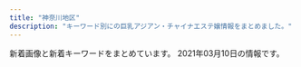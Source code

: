 ```yaml
---
title: "神奈川地区"
description: "キーワード別にの巨乳アジアン・チャイナエステ嬢情報をまとめました。"
---
```


新着画像と新着キーワードをまとめています。
2021年03月10日の情報です。

<DmmAffiliateIns />
<KeywordTable
  shops={
    [
    {
        "name": "yuyu-\u3086\u3046\u3086-",
        "station": "\u4e0a\u5927\u5ca1\u99c5",
        "url": "http://www.cc-girl.work/",
        "img_links": [
            "http://www.cc-girl.work/images/rec1.jpg",
            "http://www.cc-girl.work/images/interior_t.jpg",
            "http://www.cc-girl.work/img/yuki1.jpg",
            "http://www.cc-girl.work/images/1.jpg",
            "http://www.cc-girl.work/images/ta.jpg",
            "http://www.cc-girl.work/images/news.jpg",
            "http://www.cc-girl.work/images/int1.jpg",
            "http://www.cc-girl.work/img/eri1.jpg",
            "http://www.cc-girl.work/img/mari1.jpg",
            "http://www.cc-girl.work/images/8.jpg",
            "http://www.cc-girl.work/images/11.jpg",
            "http://www.cc-girl.work/images/6.jpg",
            "http://www.cc-girl.work/images/rec2.jpg",
            "http://www.cc-girl.work/images/staff_t.jpg",
            "http://www.cc-girl.work/img/yaya1.jpg",
            "http://www.cc-girl.work/img/miho1.jpg",
            "http://www.cc-girl.work/images/sys2.jpg",
            "http://www.cc-girl.work/images/ac1.jpg",
            "http://www.cc-girl.work/images/head.jpg",
            "http://www.cc-girl.work/img/sizuka1.jpg",
            "http://www.cc-girl.work/img/momo1.jpg",
            "http://www.cc-girl.work/images/5.jpg",
            "http://www.cc-girl.work/images/3.jpg",
            "http://www.cc-girl.work/img/kumi1.jpg",
            "http://www.cc-girl.work/images/4.jpg",
            "http://www.cc-girl.work/images/mobile.jpg",
            "http://www.cc-girl.work/images/sys1.jpg",
            "http://www.cc-girl.work/img/yuri1.jpg",
            "http://www.cc-girl.work/images/2.jpg",
            "http://www.cc-girl.work/img/kaoru1.jpg",
            "http://www.cc-girl.work/img/ai1.jpg",
            "http://www.cc-girl.work/images/10.jpg",
            "http://www.cc-girl.work/images/line.png",
            "http://www.cc-girl.work/images/9.jpg",
            "http://www.cc-girl.work/images/7.jpg"
        ],
        "keywords": {}
    },
    {
        "url": "https://asumi.estjp.info/",
        "station": "\u5c0f\u7530\u539f\u99c5\u6771\u53e3",
        "name": "\u7a7a\u6f84 -\u3042\u3059\u307f-",
        "keywords": {
            "90": 4,
            "E": 4,
            "F": 2,
            "88": 2
        },
        "img_links": [
            "https://asumi.estjp.info/css/m-head.jpg",
            "https://asumi.estjp.info/css/01.jpg",
            "https://asumi.estjp.info/css/top03.jpg",
            "https://asumi.estjp.info/css/staff/staff01.jpg",
            "https://asumi.estjp.info/css/staff/staff03.jpg",
            "https://asumi.estjp.info/css/top04.jpg",
            "https://asumi.estjp.info/css/top05.jpg",
            "https://asumi.estjp.info/css/staff/staff02.jpg",
            "https://asumi.estjp.info/css/top02.jpg",
            "https://asumi.estjp.info/images/call.png"
        ]
    },
    {
        "keywords": {
            "C": 22,
            "83": 4,
            "87": 12,
            "D": 8
        },
        "img_links": [
            "http://www.bestlove.iesjp.com/files/004-02.jpg",
            "http://www.bestlove.iesjp.com/files/006-02.jpg",
            "http://www.bestlove.iesjp.com/files/005.jpg",
            "http://www.bestlove.iesjp.com/files/004.jpg",
            "http://www.bestlove.iesjp.com/files/001.jpg",
            "http://www.bestlove.iesjp.com/files/005-02.jpg",
            "http://www.bestlove.iesjp.com/files/003.jpg",
            "http://www.bestlove.iesjp.com/files/005-03.jpg",
            "http://www.bestlove.iesjp.com/images/atomosky.jpg",
            "http://www.bestlove.iesjp.com/images/line.png",
            "http://www.bestlove.iesjp.com/photo_news/upimg/77212603ef74383541_0.jpg",
            "http://www.bestlove.iesjp.com/files/003-03.jpg",
            "http://www.bestlove.iesjp.com/images/mobile.jpg",
            "http://www.bestlove.iesjp.com/files/006.jpg",
            "http://www.bestlove.iesjp.com/files/006-03.jpg",
            "http://www.bestlove.iesjp.com/files/002-03.jpg",
            "http://www.bestlove.iesjp.com/files/001-03.jpg",
            "http://www.bestlove.iesjp.com/files/004-03.jpg",
            "http://www.bestlove.iesjp.com/photo_news/upimg/54866603c72e67a391_0.jpg",
            "http://www.bestlove.iesjp.com/files/001-02.jpg",
            "http://www.bestlove.iesjp.com/images/r3.jpg",
            "http://www.bestlove.iesjp.com/files/002.jpg",
            "http://www.bestlove.iesjp.com/files/002-02.jpg",
            "http://www.bestlove.iesjp.com/files/003-02.jpg"
        ],
        "url": "http://www.bestlove.iesjp.com/",
        "station": "JR\u5e73\u585a\u99c5\u5317\u53e3",
        "name": "Best Love \uff5e\u30d9\u30b9\u30c8\u30e9\u30d6\uff5e"
    },
    {
        "img_links": [
            "http://lavender-est.xyz/girl/15.jpg",
            "http://lavender-est.xyz/girl/3.jpg",
            "http://lavender-est.xyz/girl/8.jpg",
            "http://lavender-est.xyz/i/girl/4.jpg",
            "http://lavender-est.xyz/girl/7.jpg",
            "http://lavender-est.xyz/girl/2.jpg",
            "http://lavender-est.xyz/girl/14_2.jpg",
            "http://lavender-est.xyz/girl/11.jpg",
            "http://lavender-est.xyz/images/twitter.jpg",
            "http://lavender-est.xyz/girl/10.jpg",
            "http://lavender-est.xyz/images/room/r3.jpg",
            "http://lavender-est.xyz/girl/15_1.jpg",
            "http://lavender-est.xyz/images/room/r2.jpg",
            "http://lavender-est.xyz/images/room/r4.jpg",
            "http://lavender-est.xyz/images/tel.png",
            "http://lavender-est.xyz/girl/11_1.jpg",
            "http://lavender-est.xyz/girl/9.jpg",
            "http://lavender-est.xyz/girl/14_1.jpg",
            "http://lavender-est.xyz/girl/2_1.jpg",
            "http://lavender-est.xyz/girl/4.jpg",
            "http://lavender-est.xyz/images/lr_02.jpg",
            "http://lavender-est.xyz/images/top01.jpg",
            "http://lavender-est.xyz/images/room/r1.jpg",
            "http://lavender-est.xyz/girl/7_1.jpg",
            "http://lavender-est.xyz/images/mobile.png",
            "http://lavender-est.xyz/girl/9_2.jpg",
            "http://lavender-est.xyz/girl/7_2.jpg",
            "http://lavender-est.xyz/girl/5_2.jpg",
            "http://lavender-est.xyz/girl/9_1.jpg",
            "http://lavender-est.xyz/girl/3_1.jpg",
            "http://lavender-est.xyz/girl/4_1.jpg",
            "http://lavender-est.xyz/girl/8_1.jpg",
            "http://lavender-est.xyz/girl/14.jpg",
            "http://lavender-est.xyz/girl/10_1.jpg",
            "http://lavender-est.xyz/girl/5.jpg",
            "http://lavender-est.xyz/images/bar_staff.jpg",
            "http://lavender-est.xyz/girl/5_1.jpg",
            "http://lavender-est.xyz/images/pro_girl_line.jpg",
            "http://lavender-est.xyz/girl/11_2.jpg"
        ],
        "name": "\u30e9\u30d9\u30f3\u30c0\u30fc",
        "keywords": {},
        "station": "JR\u85e4\u6ca2\u99c5\u5357\u53e3",
        "url": "http://lavender-est.xyz/"
    },
    {
        "url": "https://arena.jpn.vin/",
        "keywords": {
            "D": 64,
            "86": 32,
            "87": 16,
            "C": 12,
            "85": 16
        },
        "station": "JR\u6238\u585a\u99c5\u897f\u53e3",
        "name": "\u30a2\u30ea\u30fc\u30ca",
        "img_links": [
            "https://arena.jpn.vin/images/new.jpg",
            "https://arena.jpn.vin/images/room2.jpg",
            "https://arena.jpn.vin/images/top.jpg",
            "https://arena.jpn.vin/photos/sites/25/2021/02/2021021019135821.jpg",
            "https://arena.jpn.vin/images/room1.jpg",
            "https://arena.jpn.vin/images/room4.jpg",
            "https://arena.jpn.vin/images/news_bj2.jpg",
            "https://arena.jpn.vin/images/s_staff.jpg",
            "https://arena.jpn.vin/photos/sites/25/2021/02/202102101913575.jpg",
            "https://arena.jpn.vin/images/s_news.jpg",
            "https://arena.jpn.vin/photos/sites/25/2021/02/2021021019135553.jpg",
            "https://arena.jpn.vin/images/s2.jpg",
            "https://arena.jpn.vin/images/mobile.jpg",
            "https://arena.jpn.vin/images/s_link.jpg",
            "https://arena.jpn.vin/images/tel.jpg",
            "https://arena.jpn.vin/images/s1.jpg",
            "https://arena.jpn.vin/images/room3.jpg",
            "https://arena.jpn.vin/photos/sites/25/2021/02/2021021019135619.jpg",
            "https://arena.jpn.vin/images/s_face.jpg"
        ]
    },
    {
        "station": "\u79e6\u91ce\u99c5\u5317\u53e3",
        "keywords": {},
        "url": "http://genkimorimori.ies.bz/",
        "img_links": [
            "http://genkimorimori.ies.bz/images/pick.jpg",
            "http://genkimorimori.ies.bz/photos/sites/68/2021/01/2021013007244222.jpg",
            "http://genkimorimori.ies.bz/photos/sites/68/2020/11/2020110308582485.jpg",
            "http://genkimorimori.ies.bz/images/info2.jpg",
            "http://genkimorimori.ies.bz/images/g1.jpg",
            "http://genkimorimori.ies.bz/photos/sites/68/2020/11/2020112402100696.jpg",
            "http://genkimorimori.ies.bz/images/s_cosplay.jpg",
            "http://genkimorimori.ies.bz/images/g11.jpg",
            "http://genkimorimori.ies.bz/photos/sites/68/2020/11/2020112402100578.jpg",
            "http://genkimorimori.ies.bz/images/top.jpg",
            "http://genkimorimori.ies.bz/photos/sites/68/2020/11/2020110308572993.jpg",
            "http://genkimorimori.ies.bz/images/mobile.jpg",
            "http://genkimorimori.ies.bz/photos/sites/68/2021/01/2021011903470168.jpg",
            "http://genkimorimori.ies.bz/images/g7.jpg",
            "http://genkimorimori.ies.bz/images/s_staff.jpg",
            "http://genkimorimori.ies.bz/images/2.jpg",
            "http://genkimorimori.ies.bz/images/g14.jpg",
            "http://genkimorimori.ies.bz/images/staff_bj3.jpg",
            "http://genkimorimori.ies.bz/photos/sites/68/2020/11/2020110308572868.jpg",
            "http://genkimorimori.ies.bz/images/g10.jpg",
            "http://genkimorimori.ies.bz/images/g2.jpg",
            "http://genkimorimori.ies.bz/images/g16.jpg",
            "http://genkimorimori.ies.bz/images/g13.jpg",
            "http://genkimorimori.ies.bz/photos/sites/68/2020/11/2020110308572890.jpg",
            "http://genkimorimori.ies.bz/images/s_link.jpg",
            "http://genkimorimori.ies.bz/photos/sites/68/2020/12/2020120502191455.jpg",
            "http://genkimorimori.ies.bz/images/info.jpg",
            "http://genkimorimori.ies.bz/images/g15.jpg",
            "http://genkimorimori.ies.bz/images/g3.jpg",
            "http://genkimorimori.ies.bz/photos/sites/68/2020/12/2020121003212539.jpg",
            "http://genkimorimori.ies.bz/photos/sites/68/2020/12/202012150154361.jpg",
            "http://genkimorimori.ies.bz/images/1.jpg",
            "http://genkimorimori.ies.bz/photos/sites/68/2020/12/2020120703525262.jpg",
            "http://genkimorimori.ies.bz/images/g17.jpg",
            "http://genkimorimori.ies.bz/images/news1.jpg",
            "http://genkimorimori.ies.bz/images/dairy1.jpg"
        ],
        "name": "\u5143\u6c17\u3082\u308a\u3082\u308a"
    },
    {
        "name": "\u9e97",
        "url": "http://es-rei.work/",
        "img_links": [
            "http://es-rei.work/_src/26838136/news.jpg",
            "http://es-rei.work/_src/26747187/base_03.png",
            "http://es-rei.work/_src/34041600/line3.png",
            "http://es-rei.work/_src/26747221/wechatimg164_1.jpg",
            "http://es-rei.work/_src/26747209/navi2_05.png",
            "http://es-rei.work/_src/26747301/line3.png",
            "http://es-rei.work/_src/26747170/base_01.png",
            "http://es-rei.work/_src/26747229/line1.jpg",
            "http://es-rei.work/_src/26747201/list_02.png",
            "http://es-rei.work/_src/26747086/base_01.png",
            "http://es-rei.work/_src/26747199/sign.png",
            "http://es-rei.work/_src/34124118/wechatimg26_20200914183556350.jpg",
            "http://es-rei.work/_src/26838160/line.png",
            "http://es-rei.work/_src/34041693/line1.jpg",
            "http://es-rei.work/_src/26838156/wechatimg204.jpg",
            "http://es-rei.work/_src/26747227/line3.png",
            "http://es-rei.work/_src/26838158/wechatimg75.jpg",
            "http://es-rei.work/_src/26747200/list_01.png",
            "http://es-rei.work/_src/47863108/wechatimg26_20200914183556350.jpg",
            "http://es-rei.work/5.jpg",
            "http://es-rei.work/_src/26747114/base_03.png",
            "http://es-rei.work/_src/47863240/line3.png",
            "http://es-rei.work/_src/26747185/base_01.png",
            "http://es-rei.work/4.jpg",
            "http://es-rei.work/_src/26747225/wechatimg75.jpg",
            "http://es-rei.work/_src/26747093/_igp4295.jpg",
            "http://es-rei.work/_src/26747289/wechatimg77.jpg",
            "http://es-rei.work/_src/26747205/navi2_01.png",
            "http://es-rei.work/_src/26747202/list_03.png",
            "http://es-rei.work/_src/26747208/navi2_04.png",
            "http://es-rei.work/_src/26747132/line1.jpg",
            "http://es-rei.work/_src/26838157/wechatimg77.jpg",
            "http://es-rei.work/_src/26791053/_dsf9449.jpg",
            "http://es-rei.work/_src/34041599/line3.png",
            "http://es-rei.work/_src/26824435/cam2.png",
            "http://es-rei.work/_src/26747210/navi2_06.png",
            "http://es-rei.work/_src/26747089/51d8ecbee4cc2935f070c539c37ded71.jpg",
            "http://es-rei.work/_src/34041597/wechatimg26_20200914183556350.jpg",
            "http://es-rei.work/_src/26747293/line3.png",
            "http://es-rei.work/1.jpg",
            "http://es-rei.work/_src/26838174/line.png",
            "http://es-rei.work/3.jpg",
            "http://es-rei.work/_src/26747294/line3.png",
            "http://es-rei.work/_src/26747300/line3.png",
            "http://es-rei.work/_src/26747288/line3.png",
            "http://es-rei.work/_src/47863244/line1.jpg",
            "http://es-rei.work/_src/26838155/wechatimg202.jpg",
            "http://es-rei.work/_src/26747207/navi2_03.png",
            "http://es-rei.work/_src/26791115/_igp4263.jpg",
            "http://es-rei.work/_src/26747304/line1.jpg",
            "http://es-rei.work/_src/26791049/_dsf9442.jpg",
            "http://es-rei.work/_src/26747206/navi2_02.png",
            "http://es-rei.work/_src/26791051/_dsf9446.jpg",
            "http://es-rei.work/_src/26747218/line1.jpg",
            "http://es-rei.work/_src/26747292/wechatimg202.jpg",
            "http://es-rei.work/_src/26747302/wechatimg204.jpg",
            "http://es-rei.work/_src/26747126/base_01.png",
            "http://es-rei.work/_src/47863242/100054276feb8d8cef3ac5199531cfe.jpg",
            "http://es-rei.work/_src/26747223/line3.png",
            "http://es-rei.work/_src/26747141/base_03.png",
            "http://es-rei.work/_src/26747222/line3.png",
            "http://es-rei.work/_src/26747231/line1.jpg",
            "http://es-rei.work/_src/26747226/line3.png",
            "http://es-rei.work/2.jpg",
            "http://es-rei.work/_src/26747158/base_03.png",
            "http://es-rei.work/_src/26747287/line3.png",
            "http://es-rei.work/_src/26747153/base_01.png",
            "http://es-rei.work/_src/26747296/line1.jpg",
            "http://es-rei.work/_src/34041596/05859f21726dfcef9faa9bab12a2595.jpg",
            "http://es-rei.work/_src/26747173/base_03.png",
            "http://es-rei.work/_src/26747203/list_04.png",
            "http://es-rei.work/_src/26747204/list_05.png",
            "http://es-rei.work/_src/47863239/line3.png",
            "http://es-rei.work/_src/47863241/05859f21726dfcef9faa9bab12a2595.jpg",
            "http://es-rei.work/_src/26824216/b0131b16446464e537eff864d8f041bb.jpg",
            "http://es-rei.work/_src/26790995/wechatimg38_20181018221746252.jpg"
        ],
        "keywords": {
            "86": 4,
            "89": 2,
            "83": 4,
            "85": 2
        },
        "station": "JR\u85e4\u6ca2\u99c5\u5357\u53e3"
    },
    {
        "keywords": {},
        "name": "\u30cf\u30cb\u30fc",
        "station": "JR\u85e4\u6ca2\u99c5\u5357\u53e3",
        "url": "http://www.miyoplop.xyz/",
        "img_links": []
    },
    {
        "keywords": {
            "D": 9,
            "86": 12,
            "E": 3
        },
        "name": "\u840c\u3048",
        "station": "JR\u6238\u585a\u99c5\u6771\u53e3",
        "img_links": [
            "http://pretty-esthe.com/images/r4.jpg",
            "http://pretty-esthe.com/images/r1.jpg",
            "http://pretty-esthe.com/images/cg09.jpg",
            "http://pretty-esthe.com/images/staff_s.png",
            "http://pretty-esthe.com/images/evetop.png",
            "http://pretty-esthe.com/images/news.png",
            "http://pretty-esthe.com/images/r3.jpg",
            "http://pretty-esthe.com/images/top.png",
            "http://pretty-esthe.com/images/r2.jpg",
            "http://pretty-esthe.com/images/cg07.jpg",
            "http://pretty-esthe.com/images/cg06.jpg",
            "http://pretty-esthe.com/images/cg05.jpg"
        ],
        "url": "http://pretty-esthe.com/"
    },
    {
        "name": "\u7652\u5fc3\u5712",
        "station": "JR\u85e4\u6ca2\u99c5\u5357\u53e3",
        "url": "http://yushinen.info/",
        "img_links": [
            "http://yushinen.info/images/nei-03.png",
            "http://yushinen.info/images/ami1.jpg",
            "http://yushinen.info/images/nana1.jpg",
            "http://yushinen.info/images/room3.jpg",
            "http://yushinen.info/images/eri1.jpg",
            "http://yushinen.info/images/saya1.jpg",
            "http://yushinen.info/images/g5.jpg",
            "http://yushinen.info/images/flw.png",
            "http://yushinen.info/images/info.png",
            "http://yushinen.info/images/g2.jpg",
            "http://yushinen.info/images/room4.jpg",
            "http://yushinen.info/images/g6.jpg",
            "http://yushinen.info/images/g0.jpg",
            "http://yushinen.info/images/g3.jpg",
            "http://yushinen.info/images/miki1.jpg",
            "http://yushinen.info/images/room1.jpg",
            "http://yushinen.info/images/g4.jpg",
            "http://yushinen.info/images/top.jpg",
            "http://yushinen.info/images/mobile.png",
            "http://yushinen.info/images/g1.jpg",
            "http://yushinen.info/images/room5.jpg",
            "http://yushinen.info/images/room2.jpg",
            "http://yushinen.info/images/room6.jpg",
            "http://yushinen.info/images/g7.jpg"
        ],
        "keywords": {}
    },
    {
        "station": "JR\u5c0f\u7530\u539f\u99c5\u6771\u53e3",
        "keywords": {
            "C": 12
        },
        "img_links": [
            "http://www.airi-est.xyz/images/clear_line.png",
            "http://www.airi-est.xyz/images/icon_call.png",
            "http://www.airi-est.xyz/images/tel.png",
            "http://www.airi-est.xyz/images/sub_news.png",
            "http://www.airi-est.xyz/girl/2.jpg",
            "http://www.airi-est.xyz/images/room4.jpg",
            "http://www.airi-est.xyz/girl/9.jpg",
            "http://www.airi-est.xyz/images/room1.jpg",
            "http://www.airi-est.xyz/girl/1.jpg",
            "http://www.airi-est.xyz/girl/6.jpg",
            "http://www.airi-est.xyz/girl/3.jpg",
            "http://www.airi-est.xyz/images/info.jpg",
            "http://www.airi-est.xyz/images/rec-top.jpg",
            "http://www.airi-est.xyz/images/qr.jpg",
            "http://www.airi-est.xyz/images/room3.jpg",
            "http://www.airi-est.xyz/images/sub_pickup.png",
            "http://www.airi-est.xyz/images/return.png",
            "http://www.airi-est.xyz/images/sub_staff.png",
            "http://www.airi-est.xyz/images/room2.jpg"
        ],
        "url": "http://www.airi-est.xyz/",
        "name": "\u5922\u90fd\u7f8e"
    },
    {
        "name": "\u61a9",
        "station": "\u8ffd\u6d5c\u99c5",
        "keywords": {},
        "img_links": [
            "http://ikoi.esjp.xyz/i/img/photo06.jpg",
            "http://ikoi.esjp.xyz/img/top_pickback.png",
            "http://ikoi.esjp.xyz/img/room/photo03.jpg",
            "http://ikoi.esjp.xyz/img/059.png",
            "http://ikoi.esjp.xyz/girl/1.jpg",
            "http://ikoi.esjp.xyz/img/room/photo02.jpg",
            "http://ikoi.esjp.xyz/img/rec_top.png",
            "http://ikoi.esjp.xyz/girl/5.jpg",
            "http://ikoi.esjp.xyz/img/qr.jpg",
            "http://ikoi.esjp.xyz/img/room/photo01.jpg",
            "http://ikoi.esjp.xyz/img/capinfo.jpg",
            "http://ikoi.esjp.xyz/i/img/photo03.jpg",
            "http://ikoi.esjp.xyz/img/pro_girl_line.jpg",
            "http://ikoi.esjp.xyz/img/lr_01.jpg",
            "http://ikoi.esjp.xyz/girl/3.jpg",
            "http://ikoi.esjp.xyz/img/room/photo04.jpg",
            "http://ikoi.esjp.xyz/img/sub_staff.jpg",
            "http://ikoi.esjp.xyz/i/img/photo02.jpg",
            "http://ikoi.esjp.xyz/girl/4.jpg",
            "http://ikoi.esjp.xyz/girl/6.jpg",
            "http://ikoi.esjp.xyz/img/lr_02.jpg",
            "http://ikoi.esjp.xyz/img/room/photo05.jpg",
            "http://ikoi.esjp.xyz/img/room/photo06.jpg",
            "http://ikoi.esjp.xyz/i/img/photo01.jpg",
            "http://ikoi.esjp.xyz/i/img/photo05.jpg",
            "http://ikoi.esjp.xyz/girl/2.jpg",
            "http://ikoi.esjp.xyz/i/img/photo04.jpg"
        ],
        "url": "http://ikoi.esjp.xyz/"
    },
    {
        "url": "http://www.sh-riraku77.site/",
        "keywords": {},
        "name": "\u82b1\u306e\u604b",
        "station": "JR\u65b0\u6749\u7530\u99c5\u897f\u53e3",
        "img_links": [
            "http://www.sh-riraku77.site/picture/s_staff.png",
            "http://www.sh-riraku77.site/picture/photo3.png",
            "http://www.sh-riraku77.site/picture/s_new.png",
            "http://www.sh-riraku77.site/plus/images/room3.jpg",
            "http://www.sh-riraku77.site/plus/images/room4.jpg",
            "http://www.sh-riraku77.site/uploads/201214/1-201214130312232.jpg",
            "http://www.sh-riraku77.site/picture/top23.png",
            "http://www.sh-riraku77.site/picture/top22.png",
            "http://www.sh-riraku77.site/plus/images/room2.jpg",
            "http://www.sh-riraku77.site/plus/images/room1.jpg",
            "http://www.sh-riraku77.site/picture/i_therapist.png",
            "http://www.sh-riraku77.site/uploads/190703/1-1ZF3151554H6.jpg",
            "http://www.sh-riraku77.site/picture/end.png"
        ]
    },
    {
        "img_links": [
            "http://es-libres.com/staffPhoto/b20201007072633.jpg",
            "http://es-libres.com/js/sliderLine/slide_prev.png",
            "http://es-libres.com/images/gallery/01.jpg",
            "http://es-libres.com/images/gallery/04.jpg",
            "http://es-libres.com/staffPhoto/s20201007072633.jpg",
            "http://es-libres.com/images/mobile.jpg",
            "http://es-libres.com/images/gallery/03.jpg",
            "http://es-libres.com/images/guide.jpg",
            "http://es-libres.com/staffPhoto/b20201007072718.jpg",
            "http://es-libres.com/images/returnBtn.png",
            "http://es-libres.com/js/sliderLine/slide_next.png",
            "http://es-libres.com/staffPhoto/s20201007072718.jpg",
            "http://es-libres.com/staffPhoto/s20201007072550.jpg",
            "http://es-libres.com/staffPhoto/b20201007072550.jpg",
            "http://es-libres.com/uploadfiles/Image/campaignEsLibresCom.jpg",
            "http://es-libres.com/staffPhoto/s20201007072654.jpg",
            "http://es-libres.com/images/gallery/02.jpg",
            "http://es-libres.com/staffPhoto/b20201007072654.jpg"
        ],
        "keywords": {
            "E": 1,
            "D": 2,
            "C": 1,
            "89": 1
        },
        "station": "JR\u6771\u6238\u585a\u99c5\u897f\u53e3",
        "name": "\u30ea\u30d6\u30ec\u30b9",
        "url": "http://es-libres.com/"
    },
    {
        "img_links": [
            "http://esthe-massage.pw/img/m20.jpg",
            "http://esthe-massage.pw/img/cg04.jpg",
            "http://esthe-massage.pw/img/cg03.jpg",
            "http://esthe-massage.pw/img/m3.jpg",
            "http://esthe-massage.pw/img/cg05.jpg",
            "http://esthe-massage.pw/img/m5.jpg",
            "http://esthe-massage.pw/img/m30.jpg",
            "http://esthe-massage.pw/img/cg02.jpg",
            "http://esthe-massage.pw/img/m2.jpg",
            "http://esthe-massage.pw/img/m4.jpg",
            "http://esthe-massage.pw/img/cg01.jpg",
            "http://esthe-massage.pw/img/m1.jpg",
            "http://esthe-massage.pw/img/fla.jpg",
            "http://esthe-massage.pw/img/top.jpg",
            "http://esthe-massage.pw/img/stan.png",
            "http://esthe-massage.pw/img/m10.jpg",
            "http://esthe-massage.pw/img/m6.jpg",
            "http://esthe-massage.pw/img/noo.png",
            "http://esthe-massage.pw/img/m60.jpg",
            "http://esthe-massage.pw/img/no.png"
        ],
        "keywords": {
            "D": 3,
            "85": 1,
            "86": 3,
            "E": 2,
            "87": 1
        },
        "name": "\u6843\u9999",
        "url": "http://esthe-massage.pw/",
        "station": "JR\u5e73\u585a\u99c5"
    },
    {
        "name": "\u591c\u8776",
        "keywords": {},
        "img_links": [
            "http://yacho.est-u.com/images/staff_03.jpg",
            "http://yacho.est-u.com/images/index_17.jpg",
            "http://yacho.est-u.com/images/4.jpg",
            "http://yacho.est-u.com/images/index_12.jpg",
            "http://yacho.est-u.com/images/index_04.jpg",
            "http://yacho.est-u.com/images/index_07.jpg",
            "http://yacho.est-u.com/images/index_02.jpg",
            "http://yacho.est-u.com/images/index_06.jpg",
            "http://yacho.est-u.com/images/index_15.jpg",
            "http://yacho.est-u.com/images/index_14.jpg",
            "http://yacho.est-u.com/images/index_01.jpg",
            "http://yacho.est-u.com/images/k2.jpg",
            "http://yacho.est-u.com/images/6.jpg",
            "http://yacho.est-u.com/images/index_05.jpg",
            "http://yacho.est-u.com/images/index_03.jpg",
            "http://yacho.est-u.com/images/k1.jpg",
            "http://yacho.est-u.com/images/index_10.jpg",
            "http://yacho.est-u.com/images/2.jpg",
            "http://yacho.est-u.com/images/3.jpg",
            "http://yacho.est-u.com/images/5.jpg",
            "http://yacho.est-u.com/images/1.jpg",
            "http://yacho.est-u.com/images/staff_01.jpg"
        ],
        "station": "JR\u85e4\u6ca2\u99c5\u5357\u53e3",
        "url": "http://yacho.est-u.com/"
    },
    {
        "station": "JR\u6771\u6238\u585a\u99c5\u6771\u53e3",
        "img_links": [
            "http://candy.relaxjp.com/css/staff/staff005-a.png",
            "http://candy.relaxjp.com/css/nav/nav-002.png",
            "http://candy.relaxjp.com/css/staff/staff0001.png",
            "http://candy.relaxjp.com/css/staff/staff007.png",
            "http://candy.relaxjp.com/css/top0001.png",
            "http://candy.relaxjp.com/css/nav/nav-005.png",
            "http://candy.relaxjp.com/css/nav/nav-004.png",
            "http://candy.relaxjp.com/css/staff/staff002-a.png",
            "http://candy.relaxjp.com/css/tel.png",
            "http://candy.relaxjp.com/css/nav/nav-003.png",
            "http://candy.relaxjp.com/css/osusume08.jpg",
            "http://candy.relaxjp.com/css/staff/staff006-a.png",
            "http://candy.relaxjp.com/css/staff/staff003.png",
            "http://candy.relaxjp.com/images/slider1/001.jpg",
            "http://candy.relaxjp.com/css/staff/staff004-a.png",
            "http://candy.relaxjp.com/css/nav/nav-001.png",
            "http://candy.relaxjp.com/css/nav/nav-006.png",
            "http://candy.relaxjp.com/css/staff/staff001-a.png",
            "http://candy.relaxjp.com/css/staff/staff003-a.png",
            "http://candy.relaxjp.com/css/staff/staff002.png",
            "http://candy.relaxjp.com/css/staff/staff005.png",
            "http://candy.relaxjp.com/css/staff/staff007-a.png",
            "http://candy.relaxjp.com/css/staff/staff006.png",
            "http://candy.relaxjp.com/images/slider1/003.jpg",
            "http://candy.relaxjp.com/css/staff/staff004.png"
        ],
        "name": "Candy",
        "url": "http://candy.relaxjp.com/",
        "keywords": {
            "89": 2,
            "85": 1,
            "D": 4,
            "88": 1,
            "87": 1,
            "C": 2,
            "90": 1
        }
    },
    {
        "keywords": {
            "E": 10,
            "D": 10,
            "85": 5,
            "C": 13,
            "88": 5,
            "87": 10
        },
        "station": "\u4e0a\u5927\u5ca1\u99c5",
        "url": "https://fuwafuwa-girl.jpn.vin/",
        "name": "\u3075\u308f\u3075\u308f\u5a18",
        "img_links": [
            "https://fuwafuwa-girl.jpn.vin/images/m7.jpg",
            "https://fuwafuwa-girl.jpn.vin/images/room3.jpg",
            "https://fuwafuwa-girl.jpn.vin/images/m10.jpg",
            "https://fuwafuwa-girl.jpn.vin/images/s_staff.png",
            "https://fuwafuwa-girl.jpn.vin/images/s_news.png",
            "https://fuwafuwa-girl.jpn.vin/images/info.jpg",
            "https://fuwafuwa-girl.jpn.vin/images/m12.jpg",
            "https://fuwafuwa-girl.jpn.vin/photos/sites/34/2021/02/2021022406110282.jpg",
            "https://fuwafuwa-girl.jpn.vin/images/room1.jpg",
            "https://fuwafuwa-girl.jpn.vin/photos/sites/34/2021/02/2021022406110384.jpg",
            "https://fuwafuwa-girl.jpn.vin/images/mobile.jpg",
            "https://fuwafuwa-girl.jpn.vin/images/s_massage.png",
            "https://fuwafuwa-girl.jpn.vin/images/m9.jpg",
            "https://fuwafuwa-girl.jpn.vin/photos/sites/34/2021/02/202102240611046.jpg",
            "https://fuwafuwa-girl.jpn.vin/images/m15.jpg",
            "https://fuwafuwa-girl.jpn.vin/images/room4.jpg",
            "https://fuwafuwa-girl.jpn.vin/images/m11.jpg",
            "https://fuwafuwa-girl.jpn.vin/images/m14.jpg",
            "https://fuwafuwa-girl.jpn.vin/images/m13.jpg",
            "https://fuwafuwa-girl.jpn.vin/photos/sites/34/2021/02/2021022406110276.jpg",
            "https://fuwafuwa-girl.jpn.vin/images/s_pick.png",
            "https://fuwafuwa-girl.jpn.vin/images/s_link.png",
            "https://fuwafuwa-girl.jpn.vin/images/m8.jpg",
            "https://fuwafuwa-girl.jpn.vin/images/room2.jpg",
            "https://fuwafuwa-girl.jpn.vin/images/top.png"
        ]
    },
    {
        "img_links": [
            "http://oppama.iest.info/images/s_staff.jpg",
            "http://oppama.iest.info/images/s_news.png",
            "http://oppama.iest.info/images/mobile.png",
            "http://oppama.iest.info/images/room5.jpg",
            "http://oppama.iest.info/photos/sites/10/2018/07/2018073109281695.jpg",
            "http://oppama.iest.info/photos/sites/10/2018/07/2018073109281740.jpg",
            "http://oppama.iest.info/photos/sites/10/2018/05/2018053009323210.jpg",
            "http://oppama.iest.info/images/s_news2.png",
            "http://oppama.iest.info/images/l1.jpg",
            "http://oppama.iest.info/images/room1.jpg",
            "http://cdn.dino-es.com/images/line.jpg",
            "http://cdn.dino-es.com/images/allpics/KL77e92f55838704c7de0a1eb6ca2a81a0/4ec1d6974658a8b101911755e5d05691.jpg",
            "http://oppama.iest.info/images/bj3.jpg",
            "http://oppama.iest.info/photos/sites/10/2018/07/2018073109281759.jpg",
            "http://oppama.iest.info/photos/sites/10/2018/05/2018053009323253.jpg",
            "http://oppama.iest.info/images/room4.jpg",
            "http://oppama.iest.info/images/room6.jpg",
            "http://oppama.iest.info/photos/sites/10/2018/05/2018053009323272.jpg",
            "http://cdn.dino-es.com/images/logo/150x40DinoEs.png",
            "http://oppama.iest.info/images/s_pick.png",
            "http://oppama.iest.info/images/room2.jpg",
            "http://oppama.iest.info/images/top.jpg",
            "http://oppama.iest.info/images/room3.jpg",
            "http://oppama.iest.info/photos/sites/10/2018/07/2018073109281781.jpg",
            "http://oppama.iest.info/photos/sites/10/2018/05/2018053009323372.jpg",
            "http://oppama.iest.info/photos/sites/10/2018/07/2018073109281797.jpg"
        ],
        "keywords": {
            "D": 15,
            "86": 12,
            "C": 3,
            "85": 3,
            "87": 3
        },
        "name": "\u8ffd\u6d5c\u30de\u30c3\u30b5\u30fc\u30b8",
        "station": "\u8ffd\u6d5c\u99c5",
        "url": "http://oppama.iest.info/"
    },
    {
        "keywords": {
            "D": 4,
            "91": 1,
            "89": 1,
            "90": 2,
            "C": 1,
            "87": 1,
            "E": 1,
            "88": 1
        },
        "url": "http://lydia.relaxnabi.com/",
        "img_links": [
            "http://lydia.relaxnabi.com/css/staff/staff0005.jpg",
            "http://lydia.relaxnabi.com/images/call.png",
            "http://lydia.relaxnabi.com/css/staff/staff0002.jpg",
            "http://lydia.relaxnabi.com/css/staff/staff0004.jpg",
            "http://lydia.relaxnabi.com/css/cam01.jpg",
            "http://lydia.relaxnabi.com/css/staff/staff0001.jpg",
            "http://lydia.relaxnabi.com/css/staff/staff00006.jpg",
            "http://lydia.relaxnabi.com/css/osusume26.jpg",
            "http://lydia.relaxnabi.com/css/m-head.jpg",
            "http://lydia.relaxnabi.com/css/staff/staff0003.jpg",
            "http://lydia.relaxnabi.com/css/m-top04.jpg"
        ],
        "station": "JR\u6771\u6238\u585a\u99c5\u6771\u53e3",
        "name": "Lydia\uff5e\u30ea\u30c7\u30a3\u30a2"
    },
    {
        "keywords": {
            "F": 8,
            "D": 52,
            "C": 8,
            "E": 8
        },
        "img_links": [
            "http://onlyone-relax.xyz/images/4.jpg",
            "http://onlyone-relax.xyz/images/cg04.jpg",
            "http://onlyone-relax.xyz/images/qr.jpg",
            "http://onlyone-relax.xyz/images/top.png",
            "http://onlyone-relax.xyz/images/cg03.jpg",
            "http://onlyone-relax.xyz/images/1.jpg",
            "http://onlyone-relax.xyz/images/cg02.jpg",
            "http://onlyone-relax.xyz/images/cg05.jpg",
            "http://onlyone-relax.xyz/images/top2.png",
            "http://onlyone-relax.xyz/images/cg09.jpg",
            "http://onlyone-relax.xyz/images/cg07.jpg",
            "http://onlyone-relax.xyz/images/2.jpg",
            "http://onlyone-relax.xyz/images/cg01.jpg",
            "http://onlyone-relax.xyz/images/spacer300x450.png",
            "http://onlyone-relax.xyz/images/cg10.jpg",
            "http://onlyone-relax.xyz/images/cg08.jpg"
        ],
        "url": "http://onlyone-relax.xyz/",
        "name": "\u30ad\u30e5\u30fc\u30c8",
        "station": "JR\u5c0f\u7530\u539f\u99c5\u897f\u53e3"
    },
    {
        "img_links": [
            "https://temiri.ests.jp/photos/sites/37/2021/03/2021030103445152.jpg",
            "https://temiri.ests.jp/images/tit_face.jpg",
            "https://temiri.ests.jp/images/link_nav02.jpg",
            "https://temiri.ests.jp/images/link_nav04.jpg",
            "https://temiri.ests.jp/images/tit_eject.jpg",
            "https://temiri.ests.jp/images/room1.jpg",
            "https://temiri.ests.jp/images/top.png",
            "https://temiri.ests.jp/images/room4.jpg",
            "https://temiri.ests.jp/images/room6.jpg",
            "https://temiri.ests.jp/images/link_nav01.jpg",
            "https://temiri.ests.jp/images/room5.jpg",
            "https://temiri.ests.jp/images/link_nav06.jpg",
            "https://temiri.ests.jp/images/room2.jpg",
            "https://temiri.ests.jp/images/link_nav07.jpg",
            "https://temiri.ests.jp/images/tit_new.jpg",
            "https://temiri.ests.jp/images/link_nav05.jpg",
            "https://temiri.ests.jp/images/sp_top.jpg",
            "https://temiri.ests.jp/images/room3.jpg",
            "https://temiri.ests.jp/photos/sites/37/2021/03/2021030103445096.jpg",
            "https://temiri.ests.jp/images/link_nav03.jpg",
            "https://temiri.ests.jp/images/img_eject.jpg",
            "https://temiri.ests.jp/images/btn_eject.jpg",
            "https://temiri.ests.jp/photos/sites/37/2021/03/2021030106081839.jpg",
            "https://temiri.ests.jp/photos/sites/37/2021/03/2021030103445059.jpg",
            "https://temiri.ests.jp/images/close_eject.png"
        ],
        "keywords": {
            "85": 24,
            "86": 24,
            "C": 40,
            "D": 48
        },
        "station": "\u80fd\u898b\u53f0\u99c5",
        "url": "https://temiri.ests.jp/",
        "name": "\u30c6\u30df\u30ea"
    },
    {
        "keywords": {
            "C": 6
        },
        "name": "\u693f",
        "station": "JR\u5e73\u585a\u99c5\u897f\u53e3",
        "img_links": [
            "http://o-jp.com/tsubaki/images/mimi1.jpg",
            "http://o-jp.com/tsubaki/images/photo01.jpg",
            "http://o-jp.com/tsubaki/images/t_mobile.jpg",
            "http://o-jp.com/tsubaki/images/photo02.jpg",
            "http://o-jp.com/tsubaki/images/photo04.jpg",
            "http://o-jp.com/tsubaki/images/photo03.jpg",
            "http://o-jp.com/tsubaki/images/t_discount.jpg",
            "http://o-jp.com/tsubaki/images/index_enter.jpg"
        ],
        "url": "http://o-jp.com/tsubaki/"
    },
    {
        "keywords": {
            "G": 4,
            "E": 8
        },
        "img_links": [
            "http://civebt.xyz/uploads/180620/1-1P62010193X63.jpg",
            "http://civebt.xyz/uploads/201103/1-201103091136248.jpg",
            "http://civebt.xyz/templets/default/picture/rec1.png",
            "http://civebt.xyz/uploads/201103/1-201103091150648.jpg",
            "http://civebt.xyz/uploads/201103/1-201103091122a3.jpg",
            "http://civebt.xyz/uploads/201103/1-201103143450506.jpg",
            "http://civebt.xyz/uploads/201102/1-201102130FY09.png",
            "http://civebt.xyz/uploads/180620/1-1P62010154K00.png",
            "http://civebt.xyz/templets/default/picture/news.jpg",
            "http://civebt.xyz/templets/default/picture/staff_t.jpg",
            "http://civebt.xyz/templets/default/picture/interior_t.jpg",
            "http://civebt.xyz/templets/default/picture/head.jpg",
            "http://civebt.xyz/uploads/201102/1-2011021306404K.png"
        ],
        "url": "http://civebt.xyz/",
        "name": "\u9b54\u6cd5\u306e\u5973\u738b",
        "station": "\u6e58\u5357\u53f0\u99c5\u897f\u53e3"
    },
    {
        "name": "\u7e01",
        "station": "JR\u85e4\u6ca2\u99c5\u5317\u53e3",
        "url": "http://en.este88.com/",
        "img_links": [
            "http://en.este88.com/gals/rena1.jpg",
            "http://en.este88.com/gals/aya1.jpg",
            "http://en.este88.com/i/images/info_12.jpg",
            "http://en.este88.com/gals/asuka1.jpg",
            "http://en.este88.com/images/info.png",
            "http://en.este88.com/i/images/info_15.jpg",
            "http://en.este88.com/gals/nana1.jpg",
            "http://en.este88.com/gals/teina1.jpg",
            "http://en.este88.com/i/images/info_09.jpg",
            "http://en.este88.com/gals/koko1.jpg",
            "http://en.este88.com/gals/saya1.jpg",
            "http://en.este88.com/gals/momo1.jpg",
            "http://en.este88.com/i/images/info_07.jpg",
            "http://en.este88.com/gals/riri1.jpg"
        ],
        "keywords": {}
    },
    {
        "station": "JR\u85e4\u6ca2\u99c5\u5357\u53e3",
        "url": "http://uintiop.tokyo/",
        "name": "\u5929\u4f7f",
        "img_links": [
            "http://uintiop.tokyo/picture/top-img01.png",
            "http://uintiop.tokyo/uploads/210208/1-21020Q31459221.jpg",
            "http://uintiop.tokyo/uploads/210111/1-210111123I9332.jpg",
            "http://uintiop.tokyo/picture/tel.png",
            "http://uintiop.tokyo/uploads/210220/1-21022013460JA.jpg",
            "http://uintiop.tokyo/uploads/200727/1-200HG01643361.jpg",
            "http://uintiop.tokyo/picture/top-img10.jpg",
            "http://uintiop.tokyo/picture/top-img02.png",
            "http://uintiop.tokyo/picture/3.jpg",
            "http://uintiop.tokyo/picture/top-img03.jpg",
            "http://uintiop.tokyo/picture/call.png",
            "http://uintiop.tokyo/picture/4.jpg",
            "http://uintiop.tokyo/uploads/200714/1-200G4124210P7.jpg",
            "http://uintiop.tokyo/picture/2.jpg",
            "http://uintiop.tokyo/picture/1.jpg",
            "http://uintiop.tokyo/uploads/200714/1-200G4125RS59.jpg",
            "http://uintiop.tokyo/uploads/200720/1-200H013041T46.jpg"
        ],
        "keywords": {
            "D": 2,
            "C": 15,
            "\u80f8": 1,
            "86": 2
        }
    },
    {
        "name": "\u3055\u308f\u3084\u304b",
        "url": "http://hiratsuka-est.com/",
        "station": "JR\u5e73\u585a\u99c5\u5317\u53e3",
        "img_links": [
            "http://hiratsuka-est.com/images/r9.jpg",
            "http://hiratsuka-est.com/images/g2.jpg",
            "http://hiratsuka-est.com/images/right.jpg",
            "http://hiratsuka-est.com/images/g4.jpg",
            "http://hiratsuka-est.com/images/g7.jpg",
            "http://hiratsuka-est.com/images/zi-staff.png",
            "http://hiratsuka-est.com/images/g1.jpg",
            "http://hiratsuka-est.com/images/new1.jpg",
            "http://hiratsuka-est.com/images/g0.jpg",
            "http://hiratsuka-est.com/images/r3.jpg",
            "http://hiratsuka-est.com/images/mi.jpg",
            "http://hiratsuka-est.com/images/tel.jpg",
            "http://hiratsuka-est.com/images/chc.jpg",
            "http://hiratsuka-est.com/images/banna1.jpg",
            "http://hiratsuka-est.com/images/banna2.jpg",
            "http://hiratsuka-est.com/images/left.jpg",
            "http://hiratsuka-est.com/images/zi-link.png",
            "http://hiratsuka-est.com/images/rr1.jpg",
            "http://hiratsuka-est.com/images/zi-faq.png",
            "http://hiratsuka-est.com/images/r1.jpg",
            "http://hiratsuka-est.com/images/r8.jpg",
            "http://hiratsuka-est.com/images/r7.jpg",
            "http://hiratsuka-est.com/images/ll1.jpg",
            "http://hiratsuka-est.com/images/g3.jpg",
            "http://hiratsuka-est.com/images/banna.jpg",
            "http://hiratsuka-est.com/images/r4.jpg",
            "http://hiratsuka-est.com/images/top.jpg",
            "http://hiratsuka-est.com/images/tiao2.jpg",
            "http://hiratsuka-est.com/images/r6.jpg",
            "http://hiratsuka-est.com/images/r5.jpg"
        ],
        "keywords": {}
    },
    {
        "img_links": [
            "https://mitsunoaji.oks.bz/photos/sites/22/2021/01/2021013109095137.jpg",
            "https://mitsunoaji.oks.bz/photos/sites/22/2021/01/202101310909491.jpg",
            "https://mitsunoaji.oks.bz/images/info1.jpg",
            "https://mitsunoaji.oks.bz/images/link_nav02.jpg",
            "https://mitsunoaji.oks.bz/images/link_nav07.jpg",
            "https://mitsunoaji.oks.bz/images/link_nav06.jpg",
            "https://mitsunoaji.oks.bz/images/link_nav05.jpg",
            "https://mitsunoaji.oks.bz/images/top_slider02.jpg",
            "https://mitsunoaji.oks.bz/images/side_link.jpg",
            "https://mitsunoaji.oks.bz/images/ico01.png",
            "https://mitsunoaji.oks.bz/photos/sites/22/2021/01/2021013109095052.jpg",
            "https://mitsunoaji.oks.bz/images/link_nav01.jpg",
            "https://mitsunoaji.oks.bz/photos/sites/22/2021/01/202101310909471.jpg",
            "https://mitsunoaji.oks.bz/images/sp_top.jpg",
            "https://mitsunoaji.oks.bz/images/link_nav04.jpg",
            "https://mitsunoaji.oks.bz/images/link_nav03.jpg",
            "https://mitsunoaji.oks.bz/images/top_slider01.jpg",
            "https://mitsunoaji.oks.bz/images/side_tel.jpg",
            "https://mitsunoaji.oks.bz/images/side_mobile.jpg",
            "https://mitsunoaji.oks.bz/images/info2.jpg",
            "https://mitsunoaji.oks.bz/images/info3.jpg",
            "https://mitsunoaji.oks.bz/images/top.png"
        ],
        "station": "JR\u5c0f\u7530\u539f\u99c5\u6771\u53e3",
        "name": "\u306f\u3060\u304b\u306e\u3053\u3053\u308d",
        "url": "https://mitsunoaji.oks.bz/",
        "keywords": {
            "86": 2,
            "D": 4,
            "85": 2
        }
    },
    {
        "keywords": {
            "C": 13
        },
        "station": "JR\u85e4\u6ca2\u99c5\u5357\u53e3",
        "img_links": [
            "http://hana-tobira.xyz/images/tite-link.jpg",
            "http://hana-tobira.xyz/images/pickup_t.jpg",
            "http://hana-tobira.xyz/images/mobile.jpg",
            "http://hana-tobira.xyz/images/tite-i.png",
            "http://hana-tobira.xyz/images/g5.jpg",
            "http://hana-tobira.xyz/images/g7.jpg",
            "http://hana-tobira.xyz/images/end.png",
            "http://hana-tobira.xyz/images/g4.jpg",
            "http://hana-tobira.xyz/images/g6.jpg",
            "http://hana-tobira.xyz/images/tite-staff.jpg",
            "http://hana-tobira.xyz/images/g.jpg",
            "http://hana-tobira.xyz/images/g2.jpg"
        ],
        "name": "\u82b1\u306e\u6249",
        "url": "http://hana-tobira.xyz/"
    },
    {
        "keywords": {
            "E": 6,
            "86": 4,
            "C": 3,
            "D": 4,
            "87": 6,
            "85": 3
        },
        "name": "Fairy Ark",
        "img_links": [
            "http://www.relax-fairyark.info/img/st213.jpg",
            "http://www.relax-fairyark.info/img/st1.jpg",
            "http://www.relax-fairyark.info/img/sta223.jpg",
            "http://www.relax-fairyark.info/img/head.jpg",
            "http://www.relax-fairyark.info/img/sta245.jpg",
            "http://www.relax-fairyark.info/img/vlt.png",
            "http://www.relax-fairyark.info/img/sta255.jpg",
            "http://www.relax-fairyark.info/img/st229.jpg",
            "http://www.relax-fairyark.info/img/sta252.jpg",
            "http://www.relax-fairyark.info/img/st227.jpg",
            "http://www.relax-fairyark.info/img/footbotton.png",
            "http://www.relax-fairyark.info/img/sta150.jpg",
            "http://www.relax-fairyark.info/img/tel.png",
            "http://www.relax-fairyark.info/img/botton.jpg",
            "http://www.relax-fairyark.info/img/st235.jpg",
            "http://www.relax-fairyark.info/img/st248.jpg",
            "http://www.relax-fairyark.info/img/st245.jpg",
            "http://www.relax-fairyark.info/img/nos.jpg",
            "http://www.relax-fairyark.info/img/sta229.jpg",
            "http://www.relax-fairyark.info/img/st255.jpg",
            "http://www.relax-fairyark.info/img/sta248.jpg",
            "http://www.relax-fairyark.info/img/sta220.jpg",
            "http://www.relax-fairyark.info/img/st253.jpg",
            "http://www.relax-fairyark.info/img/body2.jpg",
            "http://www.relax-fairyark.info/img/sta213.jpg",
            "http://www.relax-fairyark.info/img/st150.jpg",
            "http://www.relax-fairyark.info/img/st252.jpg",
            "http://www.relax-fairyark.info/img/st223.jpg",
            "http://www.relax-fairyark.info/img/st220.jpg",
            "http://www.relax-fairyark.info/img/sta235.jpg",
            "http://www.relax-fairyark.info/img/sta253.jpg"
        ],
        "url": "http://www.relax-fairyark.info/",
        "station": "JR\u85e4\u6ca2\u99c5\u5357\u53e3"
    },
    {
        "img_links": [
            "http://izumi.ests.jp/images/service3.jpg",
            "http://izumi.ests.jp/images/s3.jpg",
            "http://izumi.ests.jp/photos/sites/54/2019/10/2019100205593058.jpg",
            "http://izumi.ests.jp/images/room3.jpg",
            "http://izumi.ests.jp/photos/sites/54/2020/07/2020070605483923.jpg",
            "http://izumi.ests.jp/photos/sites/54/2020/05/2020051209400132.jpg",
            "http://izumi.ests.jp/images/room4.jpg",
            "http://izumi.ests.jp/photos/sites/54/2020/09/2020092004565418.jpg",
            "http://izumi.ests.jp/images/top.jpg",
            "http://izumi.ests.jp/photos/sites/54/2019/10/2019100205592997.jpg",
            "http://izumi.ests.jp/images/s1.jpg",
            "http://izumi.ests.jp/images/service4.jpg",
            "http://izumi.ests.jp/images/service1.jpg",
            "http://izumi.ests.jp/images/info2.jpg",
            "http://izumi.ests.jp/photos/sites/54/2020/12/2020121307073529.jpg",
            "http://izumi.ests.jp/images/service2.jpg",
            "http://izumi.ests.jp/images/room2.jpg",
            "http://izumi.ests.jp/images/info.jpg",
            "http://izumi.ests.jp/images/room1.jpg",
            "http://izumi.ests.jp/images/mobile.jpg",
            "http://izumi.ests.jp/images/s_news.jpg"
        ],
        "url": "http://izumi.ests.jp/",
        "name": "\u6e58\u5357\u604b",
        "keywords": {
            "85": 28,
            "E": 7,
            "87": 7,
            "D": 35,
            "86": 7
        },
        "station": "\u6e58\u5357\u53f0\u99c5\u897f\u53e3"
    },
    {
        "name": "\u83ef\u84ee",
        "keywords": {},
        "url": "http://karen.ies.fun/",
        "station": "JR\u8305\u30f6\u5d0e\u99c5\u5317\u53e3",
        "img_links": []
    },
    {
        "url": "http://f-kaori.work/",
        "img_links": [
            "http://f-kaori.work/img/sora1.jpg",
            "http://f-kaori.work/images/int1.png",
            "http://f-kaori.work/img/aya1.jpg",
            "http://f-kaori.work/sp/images/sisu.jpg",
            "http://f-kaori.work/sp/images/staff_t.jpg",
            "http://f-kaori.work/sp/images/top.jpg",
            "http://f-kaori.work/images/interior_t.jpg",
            "http://f-kaori.work/sp/img/sasa1.jpg",
            "http://f-kaori.work/img/emi1.jpg",
            "http://f-kaori.work/images/1.jpg",
            "http://f-kaori.work/sp/images/int2.png",
            "http://f-kaori.work/sp/images/topgirl.png",
            "http://f-kaori.work/sp/images/sys.png",
            "http://f-kaori.work/img/sasa1.jpg",
            "http://f-kaori.work/img/sin1.jpg",
            "http://f-kaori.work/images/sisu.png",
            "http://f-kaori.work/images/5.jpg",
            "http://f-kaori.work/images/9.jpg",
            "http://f-kaori.work/images/rec1.png",
            "http://f-kaori.work/img/yoka1.jpg",
            "http://f-kaori.work/sp/images/3.jpg",
            "http://f-kaori.work/sp/img/yumi1.jpg",
            "http://f-kaori.work/sp/images/sisu_t.png",
            "http://f-kaori.work/sp/img/aya1.jpg",
            "http://f-kaori.work/sp/images/int1.png",
            "http://f-kaori.work/sp/images/newsb.png",
            "http://f-kaori.work/img/yumi1.jpg",
            "http://f-kaori.work/sp/menu/interior.jpg",
            "http://f-kaori.work/sp/images/5.jpg",
            "http://f-kaori.work/sp/menu/staff.jpg",
            "http://f-kaori.work/sp/img/emi1.jpg",
            "http://f-kaori.work/sp/images/7.jpg",
            "http://f-kaori.work/sp/images/interior_t.jpg",
            "http://f-kaori.work/images/concept.png",
            "http://f-kaori.work/sp/img/sin1.jpg",
            "http://f-kaori.work/images/7.jpg",
            "http://f-kaori.work/sp/img/yoka1.jpg",
            "http://f-kaori.work/sp/images/tel.jpg",
            "http://f-kaori.work/sp/images/10.jpg",
            "http://f-kaori.work/images/int2.png",
            "http://f-kaori.work/images/3.jpg",
            "http://f-kaori.work/images/sys.png",
            "http://f-kaori.work/sp/img/risa1.jpg",
            "http://f-kaori.work/images/8.jpg",
            "http://f-kaori.work/images/6.jpg",
            "http://f-kaori.work/images/sisu_t.jpg",
            "http://f-kaori.work/sp/images/footer.png",
            "http://f-kaori.work/images/head.jpg",
            "http://f-kaori.work/images/news.png",
            "http://f-kaori.work/sp/menu/top.jpg",
            "http://f-kaori.work/sp/images/rec1.png",
            "http://f-kaori.work/images/rec2.jpg",
            "http://f-kaori.work/sp/images/rec3.png",
            "http://f-kaori.work/images/sm.jpg",
            "http://f-kaori.work/sp/img/sora1.jpg",
            "http://f-kaori.work/images/10.jpg",
            "http://f-kaori.work/sp/images/9.jpg",
            "http://f-kaori.work/images/line.png",
            "http://f-kaori.work/sp/images/6.jpg",
            "http://f-kaori.work/images/staff_t.jpg",
            "http://f-kaori.work/images/mobile.jpg",
            "http://f-kaori.work/sp/images/rec2.jpg",
            "http://f-kaori.work/sp/images/1.jpg",
            "http://f-kaori.work/sp/images/news.png",
            "http://f-kaori.work/sp/images/pc.jpg",
            "http://f-kaori.work/sp/images/head.jpg",
            "http://f-kaori.work/img/risa1.jpg",
            "http://f-kaori.work/sp/images/8.jpg"
        ],
        "name": "\u85ab",
        "keywords": {},
        "station": "JR\u85e4\u6ca2\u99c5\u5357\u53e3"
    },
    {
        "url": "http://oil.abnavi.info/",
        "name": "\u30a2\u30ed\u30a8",
        "station": "\u9db4\u5dfb\u6e29\u6cc9\u99c5\u5317\u53e3",
        "img_links": [],
        "keywords": {}
    },
    {
        "name": "\u6075",
        "url": "http://megumi-est.xyz/",
        "img_links": [
            "http://megumi-est.xyz/girl/8.jpg",
            "http://megumi-est.xyz/images/roomimg/img4.png",
            "http://megumi-est.xyz/images/topbg.jpg",
            "http://megumi-est.xyz/images/roomimg/img2.png",
            "http://megumi-est.xyz/images/newsbg.png",
            "http://megumi-est.xyz/girl/4.jpg",
            "http://megumi-est.xyz/images/roomimg/img1.png",
            "http://megumi-est.xyz/girl/5.jpg",
            "http://megumi-est.xyz/images/staff_bg.png",
            "http://megumi-est.xyz/images/mobile_bg.png",
            "http://megumi-est.xyz/images/pickup_line.png",
            "http://megumi-est.xyz/girl/1.jpg",
            "http://megumi-est.xyz/images/roomimg/img3.png"
        ],
        "station": "JR\u85e4\u6ca2\u99c5\u5357\u53e3",
        "keywords": {}
    },
    {
        "url": "https://gakuen.est.cm/",
        "station": "JR\u5927\u8239\u99c5\u6771\u53e3",
        "name": "\u5927\u8239\u5b66\u5712",
        "keywords": {},
        "img_links": [
            "https://gakuen.est.cm/images/g1.jpg",
            "https://gakuen.est.cm/images/info2.jpg",
            "https://gakuen.est.cm/photos/sites/28/2021/02/2021021806394417.jpg",
            "https://gakuen.est.cm/images/g17.jpg",
            "https://gakuen.est.cm/images/dairy1.jpg",
            "https://gakuen.est.cm/images/mobile.jpg",
            "https://gakuen.est.cm/photos/sites/28/2021/03/2021030305584395.jpg",
            "https://gakuen.est.cm/images/s_link.jpg",
            "https://gakuen.est.cm/images/g15.jpg",
            "https://gakuen.est.cm/images/news1.jpg",
            "https://gakuen.est.cm/images/info.jpg",
            "https://gakuen.est.cm/images/g3.jpg",
            "https://gakuen.est.cm/images/g11.jpg",
            "https://gakuen.est.cm/images/top.jpg",
            "https://gakuen.est.cm/images/g10.jpg",
            "https://gakuen.est.cm/images/s_cosplay.jpg",
            "https://gakuen.est.cm/images/g14.jpg",
            "https://gakuen.est.cm/images/1.jpg",
            "https://gakuen.est.cm/photos/sites/28/2021/02/2021021806394561.jpg",
            "https://gakuen.est.cm/images/staff_bj3.jpg",
            "https://gakuen.est.cm/images/g2.jpg",
            "https://gakuen.est.cm/images/pick.jpg",
            "https://gakuen.est.cm/images/g7.jpg",
            "https://gakuen.est.cm/images/g16.jpg",
            "https://gakuen.est.cm/photos/sites/28/2021/02/2021021806394710.jpg",
            "https://gakuen.est.cm/images/2.jpg",
            "https://gakuen.est.cm/images/g13.jpg",
            "https://gakuen.est.cm/images/s_staff.jpg",
            "https://gakuen.est.cm/photos/sites/28/2021/02/2021021806394618.jpg"
        ]
    },
    {
        "name": "\u30df\u30e9\u30dc\u30eb",
        "station": "JR\u6771\u6238\u585a\u99c5\u6771\u53e3",
        "img_links": [
            "http://esbest.info/images/mobile.jpg",
            "http://esbest.info/uploadfiles/images/campaignEsbestInfo1.jpg",
            "http://esbest.info/images/store/02.jpg",
            "http://esbest.info/staffPhoto/s20200205123504.jpg",
            "http://esbest.info/images/store/01.jpg",
            "http://esbest.info/staffPhoto/b20200205123504.jpg",
            "http://esbest.info/js/sliderLine/slide_prev.png",
            "http://esbest.info/images/store/04.jpg",
            "http://esbest.info/staffPhoto/b20200109133117.jpg",
            "http://esbest.info/staffPhoto/b20200111165529.jpg",
            "http://esbest.info/images/returnBtn.png",
            "http://esbest.info/js/sliderLine/slide_next.png",
            "http://esbest.info/images/store/03.jpg",
            "http://esbest.info/staffPhoto/s20200111165529.jpg",
            "http://esbest.info/staffPhoto/s20200526161929.jpg",
            "http://esbest.info/staffPhoto/b20200526161929.jpg",
            "http://esbest.info/staffPhoto/s20200109133117.jpg"
        ],
        "keywords": {
            "D": 3,
            "87": 1,
            "85": 1,
            "86": 2,
            "E": 1
        },
        "url": "http://esbest.info/"
    },
    {
        "station": "JR\u85e4\u6ca2\u99c5\u5357\u53e3",
        "name": "\u30d0\u30e9\u5712",
        "img_links": [
            "http://baraen.xyz/images/g4.jpg",
            "http://baraen.xyz/images/g6.jpg",
            "http://baraen.xyz/images/mafaxine_j.jpg",
            "http://baraen.xyz/images/g0.jpg",
            "http://baraen.xyz/images/g3.jpg",
            "http://baraen.xyz/images/g1.jpg",
            "http://baraen.xyz/images/room6.jpg",
            "http://baraen.xyz/images/room1.jpg",
            "http://baraen.xyz/images/mobile.jpg",
            "http://baraen.xyz/images/mafaxine_d.jpg",
            "http://baraen.xyz/images/g2.jpg",
            "http://baraen.xyz/images/kanban.jpg",
            "http://baraen.xyz/images/room2.jpg",
            "http://baraen.xyz/images/miki1.jpg",
            "http://baraen.xyz/images/maga.jpg",
            "http://baraen.xyz/images/miki2.jpg",
            "http://baraen.xyz/images/room4.jpg"
        ],
        "url": "http://baraen.xyz/",
        "keywords": {}
    },
    {
        "station": "JR\u85e4\u6ca2\u99c5\u5357\u53e3",
        "img_links": [],
        "url": "https://arena.xyz.mn/",
        "keywords": {},
        "name": "\u30a2\u30ea\u30fc\u30ca"
    },
    {
        "keywords": {},
        "name": "\u6d5c\u8fba\u306e\u604b",
        "station": "JR\u8305\u30f6\u5d0e\u99c5\u5357\u53e3",
        "img_links": [
            "http://www.hamabei.com/images/yuka1.jpg",
            "http://www.hamabei.com/images/buttona_04.jpg",
            "http://www.hamabei.com/images/qr.jpg",
            "http://www.hamabei.com/images/giral015.jpg",
            "http://www.hamabei.com/images/miki1.jpg",
            "http://www.hamabei.com/images/buttona_05.jpg",
            "http://www.hamabei.com/images/giral009.jpg",
            "http://www.hamabei.com/images/nana1.jpg",
            "http://www.hamabei.com/images/giral012.jpg",
            "http://www.hamabei.com/images/buttona_07.jpg",
            "http://www.hamabei.com/images/giral014.jpg",
            "http://www.hamabei.com/images/buttona_08.jpg",
            "http://www.hamabei.com/images/giral007.jpg",
            "http://www.hamabei.com/images/kaori1.jpg",
            "http://www.hamabei.com/images/buttona_03.jpg",
            "http://www.hamabei.com/images/buttona_06.jpg"
        ],
        "url": "http://www.hamabei.com/"
    },
    {
        "img_links": [
            "http://yu-raku.info/sp/images/b-tel.png",
            "http://yu-raku.info/images/bar-therapist.png",
            "http://yu-raku.info/staff/s-nana1.jpg",
            "http://yu-raku.info/images/bar-info.png",
            "http://yu-raku.info/images/pic-interior.png",
            "http://yu-raku.info/sp/images/bar-cam.png",
            "http://yu-raku.info/staff/s-miki1.jpg",
            "http://yu-raku.info/images/c-top0.png",
            "http://yu-raku.info/staff/s-niri1.jpg",
            "http://yu-raku.info/images/bar-cam.png",
            "http://yu-raku.info/staff/s-emi4.jpg",
            "http://yu-raku.info/images/c-therapist0.png",
            "http://yu-raku.info/staff/s-sayuri1.jpg",
            "http://yu-raku.info/staff/s-emi5.jpg",
            "http://yu-raku.info/images/bar-interior.png",
            "http://yu-raku.info/staff/s-yuko1.jpg",
            "http://yu-raku.info/images/b-interior.jpg",
            "http://yu-raku.info/images/fotter.jpg",
            "http://yu-raku.info/sp/images/bar-cover.png",
            "http://yu-raku.info/staff/s-emi3.jpg",
            "http://yu-raku.info/images/bar-cover.png",
            "http://yu-raku.info/staff/s-kana1.jpg"
        ],
        "station": "JR\u5927\u8239\u99c5\u6771\u53e3",
        "name": "\u60a0\u697d",
        "url": "http://yu-raku.info/",
        "keywords": {}
    },
    {
        "station": "JR\u5e73\u585a\u99c5\u5317\u53e3",
        "img_links": [
            "http://www.huyo.work/images/int2.jpg",
            "http://www.huyo.work/img/riri1.jpg",
            "http://www.huyo.work/images/1.jpg",
            "http://www.huyo.work/images/sys1.jpg",
            "http://www.huyo.work/images/news.jpg",
            "http://www.huyo.work/images/info.jpg",
            "http://www.huyo.work/images/head.jpg",
            "http://www.huyo.work/images/interior_t.jpg",
            "http://www.huyo.work/images/sys2.jpg",
            "http://www.huyo.work/images/mobile.jpg",
            "http://www.huyo.work/images/staff_t.jpg",
            "http://www.huyo.work/images/5.jpg",
            "http://www.huyo.work/images/int1.jpg",
            "http://www.huyo.work/images/4.jpg",
            "http://www.huyo.work/images/line.png",
            "http://www.huyo.work/img/nana1.jpg",
            "http://www.huyo.work/img/hana1.jpg",
            "http://www.huyo.work/images/3.jpg",
            "http://www.huyo.work/img/mimi1.jpg",
            "http://www.huyo.work/img/sora1.jpg",
            "http://www.huyo.work/images/2.jpg"
        ],
        "url": "http://www.huyo.work/",
        "name": "\u3075\u3088\u3046",
        "keywords": {}
    },
    {
        "station": "\u8305\u30f6\u5d0e\u99c5\u5357\u53e3",
        "keywords": {},
        "url": "http://tenshinokoi.es-come.net/",
        "name": "\u5929\u4f7f\u306e\u604b",
        "img_links": [
            "http://tenshinokoi.es-come.net/images/share/tel.png",
            "http://tenshinokoi.es-come.net/images/share/pickup.png",
            "http://tenshinokoi.es-come.net/img/yuyu1.jpg",
            "http://tenshinokoi.es-come.net/images/qr.jpg",
            "http://tenshinokoi.es-come.net/images/info2.jpg",
            "http://tenshinokoi.es-come.net/girls/riri1.jpg",
            "http://tenshinokoi.es-come.net/img/sumire1.jpg",
            "http://tenshinokoi.es-come.net/img/header01.jpg",
            "http://tenshinokoi.es-come.net/images/infobar.png",
            "http://tenshinokoi.es-come.net/images/info1.jpg",
            "http://tenshinokoi.es-come.net/i/120/sumire1.jpg",
            "http://tenshinokoi.es-come.net/i/120/yuyu1.jpg",
            "http://tenshinokoi.es-come.net/girls/yurika1.jpg",
            "http://tenshinokoi.es-come.net/images/share/sp-kp2.png",
            "http://tenshinokoi.es-come.net/img/risa1.jpg",
            "http://tenshinokoi.es-come.net/girls/risa1.jpg",
            "http://tenshinokoi.es-come.net/i/80/risa1.jpg",
            "http://tenshinokoi.es-come.net/i/80/yuyu1.jpg",
            "http://tenshinokoi.es-come.net/girls/hiromi1.jpg",
            "http://tenshinokoi.es-come.net/girls/yuki1.jpg",
            "http://tenshinokoi.es-come.net/girls/kana1.jpg",
            "http://tenshinokoi.es-come.net/images/therapistbar.png",
            "http://tenshinokoi.es-come.net/i/120/yuna1.jpg",
            "http://tenshinokoi.es-come.net/girls/sumire1.jpg",
            "http://tenshinokoi.es-come.net/img/header02.jpg",
            "http://tenshinokoi.es-come.net/i/80/sumire1.jpg",
            "http://tenshinokoi.es-come.net/images/shishubar.png",
            "http://tenshinokoi.es-come.net/img/header00.jpg",
            "http://tenshinokoi.es-come.net/girls/misaki1.jpg",
            "http://tenshinokoi.es-come.net/i/80/yuna1.jpg",
            "http://tenshinokoi.es-come.net/girls/yuyu1.jpg",
            "http://tenshinokoi.es-come.net/i/120/risa1.jpg"
        ]
    },
    {
        "img_links": [
            "http://treat-rlx.com/staff/aya/01.jpg",
            "http://treat-rlx.com/i/files/homeimg.jpg",
            "http://treat-rlx.com/staff/mika/01mb.jpg",
            "http://treat-rlx.com/pic/topimg5.png",
            "http://treat-rlx.com/img/ttl_mobile.png",
            "http://treat-rlx.com/img/att.png",
            "http://treat-rlx.com/img/ttl_staff.jpg",
            "http://treat-rlx.com/staff/aya/01mb.jpg",
            "http://treat-rlx.com/pic/head.jpg",
            "http://treat-rlx.com/staff/mika/01.jpg",
            "http://treat-rlx.com/img/ttl_rec.png",
            "http://treat-rlx.com/pic/topimg1.png",
            "http://treat-rlx.com/pic/topimg3.png",
            "http://treat-rlx.com/pic/topimg2.png",
            "http://treat-rlx.com/pic/topimg4.png"
        ],
        "name": "\u798f\u7e01",
        "url": "http://treat-rlx.com/",
        "station": "\u5584\u884c\u99c5\u6771\u53e3",
        "keywords": {
            "C": 11
        }
    },
    {
        "keywords": {},
        "img_links": [
            "http://hoguraku.info/_src/22293865/sign.png",
            "http://hoguraku.info/staff-4.jpg",
            "http://hoguraku.info/_src/22266491/navi_04.png",
            "http://hoguraku.info/_src/22266485/navi_01.png",
            "http://hoguraku.info/_src/22294029/3_20180513213551306.jpg",
            "http://hoguraku.info/_src/22266492/navi2_04.png",
            "http://hoguraku.info/_src/22294030/wechatimg175.jpg",
            "http://hoguraku.info/_src/22266493/navi_05.png",
            "http://hoguraku.info/_src/22266489/navi_03.png",
            "http://hoguraku.info/staff-2.jpg",
            "http://hoguraku.info/_src/22293601/newspinkup.png",
            "http://hoguraku.info/_src/22294025/1_20180513213551260.jpg",
            "http://hoguraku.info/staff-1.jpg",
            "http://hoguraku.info/_src/37673393/wechatimg98.jpg",
            "http://hoguraku.info/_src/22266496/navi2_06.png",
            "http://hoguraku.info/_src/22293820/wechatimg744.jpg",
            "http://hoguraku.info/_src/22296697/pup.png",
            "http://hoguraku.info/_src/22266398/img20180513214352559347.png",
            "http://hoguraku.info/_src/22293781/sign.png",
            "http://hoguraku.info/staff-3.jpg",
            "http://hoguraku.info/_src/22296695/pup.png",
            "http://hoguraku.info/_src/22266487/navi_02.png",
            "http://hoguraku.info/_src/25168346/staff-2_20180823215120776.jpg",
            "http://hoguraku.info/_src/22294409/img20180513220122069421.png",
            "http://hoguraku.info/_src/22266490/navi2_03.png",
            "http://hoguraku.info/_src/22294031/wechatimg175.jpg",
            "http://hoguraku.info/_src/22266486/navi2_01.png",
            "http://hoguraku.info/_src/22294027/wechatimg239.jpg",
            "http://hoguraku.info/_src/22293610/pup.png",
            "http://hoguraku.info/_src/22294026/wechatimg239.jpg",
            "http://hoguraku.info/_src/22266524/wechatimg96_20191205204603604.jpg",
            "http://hoguraku.info/_src/22266494/navi2_05.png",
            "http://hoguraku.info/_src/42747719/img20200505151535254743.png",
            "http://hoguraku.info/_src/22266495/navi_06.png",
            "http://hoguraku.info/_src/22266400/wechatimg94_20191205204136458.jpg",
            "http://hoguraku.info/_src/22296687/pup.png",
            "http://hoguraku.info/_src/22294024/1_20180513213551260.jpg",
            "http://hoguraku.info/_src/22266488/navi2_02.png",
            "http://hoguraku.info/_src/22294028/3_20180513213551306.jpg"
        ],
        "name": "\u3055\u304f\u3089",
        "station": "JR\u5927\u8239\u99c5\u6771\u53e3",
        "url": "http://hoguraku.info/"
    },
    {
        "url": "http://sui-en.work/",
        "img_links": [
            "http://sui-en.work/images/b1.jpg",
            "http://sui-en.work/images/ta.jpg",
            "http://sui-en.work/images/staff_t.png",
            "http://sui-en.work/images/sys3.png",
            "http://sui-en.work/img/kaori1.jpg",
            "http://sui-en.work/images/info.jpg",
            "http://sui-en.work/images/interior_t.png",
            "http://sui-en.work/images/1.png",
            "http://sui-en.work/images/sys2.jpg",
            "http://sui-en.work/images/int3.png",
            "http://sui-en.work/img/hana1.jpg",
            "http://sui-en.work/images/news.jpg",
            "http://sui-en.work/images/tr.jpg",
            "http://sui-en.work/images/sys1.jpg",
            "http://sui-en.work/images/int2.png",
            "http://sui-en.work/images/head.jpg",
            "http://sui-en.work/images/3.png",
            "http://sui-en.work/img/sena1.jpg",
            "http://sui-en.work/images/mobile.jpg",
            "http://sui-en.work/img/yuki1.jpg",
            "http://sui-en.work/images/b2.jpg",
            "http://sui-en.work/images/int1.png",
            "http://sui-en.work/images/2.png",
            "http://sui-en.work/images/4.png"
        ],
        "station": "JR\u5e73\u585a\u99c5\u5317\u53e3",
        "name": "\u968f\u7e01",
        "keywords": {}
    }
]
}
/>
<DmmAffiliateScript />
